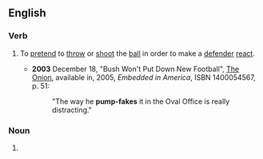 ==English==

===Verb===
{{en-verb|pump-fak|ing|head=[[pump]]-[[fake]]}}
# {{context|sports|lang=en}} To [[pretend]] to [[throw]] or [[shoot]] the [[ball]] in order to make a [[defender]] [[react]].
#* '''2003''' December 18, "Bush Won't Put Down New Football", [[w:The Onion|The Onion]], available in, 2005, ''Embedded in America'', ISBN 1400054567, p. 51:
#*:"The way he '''pump-fakes''' it in the Oval Office is really distracting."

===Noun===
{{en-noun|head=[[pump]]-[[fake]]}}
# {{context|sports|lang=en}} {{alternative spelling of|pump fake|lang=en}}